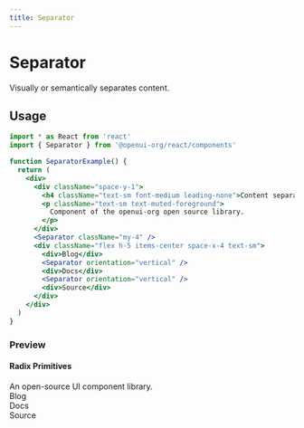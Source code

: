 ```yaml
---
title: Separator
---
```



# Separator

Visually or semantically separates content.

## Usage

```jsx
import * as React from 'react'
import { Separator } from '@openui-org/react/components'

function SeparatorExample() {
  return (
    <div>
      <div className="space-y-1">
        <h4 className="text-sm font-medium leading-none">Content separator</h4>
        <p className="text-sm text-muted-foreground">
          Component of the openui-org open source library.
        </p>
      </div>
      <Separator className="my-4" />
      <div className="flex h-5 items-center space-x-4 text-sm">
        <div>Blog</div>
        <Separator orientation="vertical" />
        <div>Docs</div>
        <Separator orientation="vertical" />
        <div>Source</div>
      </div>
    </div>
  )
}
```

### Preview

<Preview>
  <div>
    <div className="space-y-1">
      <h4 className="text-sm font-medium leading-none">Radix Primitives</h4>
      <span className="text-sm text-muted-foreground">
        An open-source UI component library.
      </span>
    </div>
    <Separator className="my-4" />
    <div className="flex h-5 items-center space-x-4 text-sm">
      <div>Blog</div>
      <Separator orientation="vertical" />
      <div>Docs</div>
      <Separator orientation="vertical" />
      <div>Source</div>
    </div>
  </div>
</Preview>
